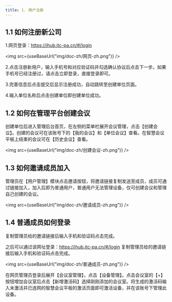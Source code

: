 ```yaml
---
title: 1. 用户注册
---
```



## 1.1 如何注册新公司

1.网页登录：https://ihub.itc-pa.cn/#/login

<img  src={useBaseUrl("img/doc-zh/网页-zh.png")} />

2.点击注册新用户，输入手机号和对应验证码并勾选确认协议后点击下一步。如果手机号已经注册过，请点击立即登录，直接登录即可。

3.完善信息后点击提交后显示注册成功，自动跳转至创建单位页面。

4.输入单位名称后点击创建单位即创建单位成功。

## 1.2 如何在管理平台创建会议

创建单位后进入管理后台首页，在左侧的菜单栏展开会议管理，点击【创建会议】。创建的会议可在该账号下的【我的会议】和【单位会议】查看。在智慧会议平板上结束的会议可在【历史会议】查看。

<img  src={useBaseUrl("img/doc-zh/创建会议-zh.png")} />

## 1.3 如何邀请成员加入

管理员在【用户管理】模块点击邀请按钮，将邀请链接复制发送至成员，成员可通过链接加入，加入后即为普通用户，普通用户无法管理设备，仅可创建会议和管理自己创建的会议。

<img  src={useBaseUrl("img/doc-zh/邀请成员-zh.png")} />


## 1.4 普通成员如何登录
复制管理员给的邀请链接后输入手机和验证码点击完成。

之后可以通过该网址登录：https://ihub.itc-pa.cn/#/login
复制管理员给的邀请链接后输入手机和验证码点击完成。

<img  src={useBaseUrl("img/doc-zh/普通成员-zh.png")} />

在网页管理员登录后展开【会议室管理】，点击【设备管理】。点击会议室的【+】按钮增加会议室后点击【新增激活码】选择刚刚添加的会议室。将生成的激活码输入未激活并已连网的智慧会议平板的激活页面即可激活设备，并在该账号下管理此设备。


